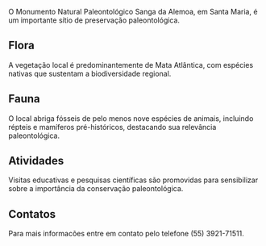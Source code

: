 O Monumento Natural Paleontológico Sanga da Alemoa, em Santa Maria, é um importante sítio de preservação paleontológica.

## Flora

A vegetação local é predominantemente de Mata Atlântica, com espécies nativas que sustentam a biodiversidade regional.

## Fauna

O local abriga fósseis de pelo menos nove espécies de animais, incluindo répteis e mamíferos pré-históricos, destacando sua relevância paleontológica.

## Atividades

Visitas educativas e pesquisas científicas são promovidas para sensibilizar sobre a importância da conservação paleontológica.

## Contatos

Para mais informacões entre em contato pelo telefone (55) 3921-71511.